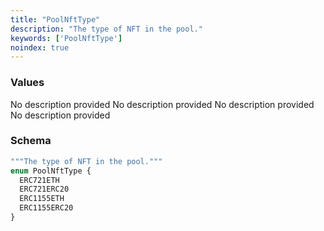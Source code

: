 ```yaml
---
title: "PoolNftType"
description: "The type of NFT in the pool."
keywords: ['PoolNftType']
noindex: true
---
```


### Values

<ResponseField name="ERC721ETH" type="enum">
  No description provided
</ResponseField>

<ResponseField name="ERC721ERC20" type="enum">
  No description provided
</ResponseField>

<ResponseField name="ERC1155ETH" type="enum">
  No description provided
</ResponseField>

<ResponseField name="ERC1155ERC20" type="enum">
  No description provided
</ResponseField>

### Schema


```graphql 
"""The type of NFT in the pool."""
enum PoolNftType {
  ERC721ETH
  ERC721ERC20
  ERC1155ETH
  ERC1155ERC20
}
```
